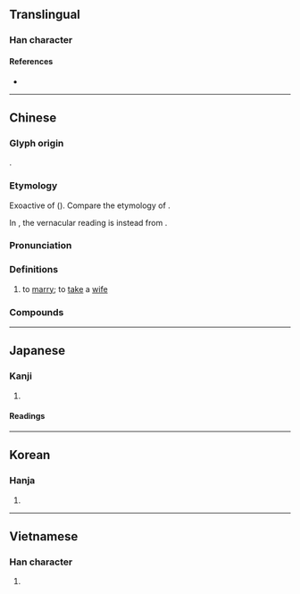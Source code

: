 {{character info/new}}
==Translingual==

===Han character===
{{Han char|rn=38|rad=女|as=08|sn=11|four=17404|canj=SEV|ids=⿱取女}}

====References====
* {{Han ref|kx=0263.300|dkj=06365|dj=0530.180|hdz=21056.010|uh=5A36|ud=23094|bh=B0F9|bd=45305}}

----

==Chinese==
{{zh-forms}}

===Glyph origin===
{{Han etym}}
{{Han compound|取|女|ls=psc|c1=p|c2=s}}.

===Etymology===
Exoactive of {{och-l|取|to take; to obtain; to collect; to fetch}} ({{zh-ref|Schuessler, 2007}}). Compare the etymology of {{zh-l|*嫁}}.

In {{cog|nan|-}}, the vernacular reading is instead from {{zh-l|𤆬|chhōa|to lead; to guide}}.

===Pronunciation===
{{zh-pron
|m=qǔ,qù,1nb=standard,1nc=vernacular,2nb=literary
|m-s=
|c=ceoi2,cou2,ceoi3
|c_note=ceoi2, cou2 - vernacular; ceoi3 - literary
|c-t=
|g=
|h=pfs=chhí
|j=
|mb=chṳ̌
|md=ché̤ṳ
|mn=chhōa/xm,qz:chhú/zz:chhí/tw:chhū
|mn_note=chhōa - vernacular; chhú/chhí/chhū - literary
|mn-t=cua7/cu2
|mn-t_note=cua7 - vernacular; cu2 - literary
|w=2qy
|x=
|mc=2
|oc=1,2+1
|cat=v
}}
{{attn|zh|相俞切 seems to mean something different}}

===Definitions===
{{zh-hanzi}}

# {{lb|zh|of a man}} to [[marry]]; to [[take]] a [[wife]]
#: {{zh-x|娶 老婆|to marry a woman}}

===Compounds===
{{zh-der|停妻再娶|再娶|另娶|娶妻|娶妻生子|娶媳婦|娶親|嫁娶|子平畢娶|明媒正娶|河伯娶婦|牽絲娶婦|迎娶}}

{{zh-cat|Intermediate}}

----

==Japanese==

===Kanji===
{{ja-kanji|grade=|rs=女08}}

# {{defn|lang=ja|sort=女08}}

====Readings====
{{ja-readings
|goon=す
|kanon=しゅ
|kun=めと-る
}}

----

==Korean==

===Hanja===
{{ko-hanja|hangeul=취|rv=chwi|mr=ch'wi}}

# {{defn|lang=ko|sort=女08}}

----

==Vietnamese==

===Han character===
{{vi-hantu|thú|rs=女08}}

# {{defn|lang=vi}}